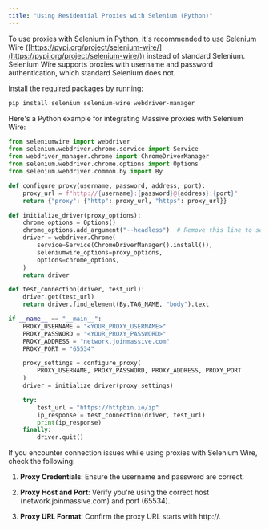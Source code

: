 ```yaml
---
title: "Using Residential Proxies with Selenium (Python)"
---
```


To use proxies with Selenium in Python, it's recommended to use Selenium Wire ([https://pypi.org/project/selenium-wire/](https://pypi.org/project/selenium-wire/)) instead of standard Selenium. Selenium Wire supports proxies with username and password authentication, which standard Selenium does not.

Install the required packages by running:

```bash
pip install selenium selenium-wire webdriver-manager
```

Here's a Python example for integrating Massive proxies with Selenium Wire:

```python
from seleniumwire import webdriver
from selenium.webdriver.chrome.service import Service
from webdriver_manager.chrome import ChromeDriverManager
from selenium.webdriver.chrome.options import Options
from selenium.webdriver.common.by import By

def configure_proxy(username, password, address, port):
    proxy_url = f"http://{username}:{password}@{address}:{port}"
    return {"proxy": {"http": proxy_url, "https": proxy_url}}

def initialize_driver(proxy_options):
    chrome_options = Options()
    chrome_options.add_argument("--headless")  # Remove this line to see the browser
    driver = webdriver.Chrome(
        service=Service(ChromeDriverManager().install()),
        seleniumwire_options=proxy_options,
        options=chrome_options,
    )
    return driver

def test_connection(driver, test_url):
    driver.get(test_url)
    return driver.find_element(By.TAG_NAME, "body").text

if __name__ == "__main__":
    PROXY_USERNAME = "<YOUR_PROXY_USERNAME>"
    PROXY_PASSWORD = "<YOUR_PROXY_PASSWORD>"
    PROXY_ADDRESS = "network.joinmassive.com"
    PROXY_PORT = "65534"

    proxy_settings = configure_proxy(
        PROXY_USERNAME, PROXY_PASSWORD, PROXY_ADDRESS, PROXY_PORT
    )
    driver = initialize_driver(proxy_settings)

    try:
        test_url = "https://httpbin.io/ip"
        ip_response = test_connection(driver, test_url)
        print(ip_response)
    finally:
        driver.quit()
```

If you encounter connection issues while using proxies with Selenium Wire, check the following:

1. **Proxy Credentials**: Ensure the username and password are correct.

2. **Proxy Host and Port**: Verify you're using the correct host (network.joinmassive.com) and port (65534).

3. **Proxy URL Format**: Confirm the proxy URL starts with http://.